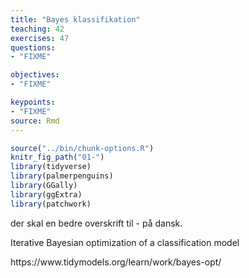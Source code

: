 ```yaml
---
title: "Bayes klassifikation"
teaching: 42
exercises: 47
questions: 
- "FIXME"

objectives:
- "FIXME"

keypoints:
- "FIXME"
source: Rmd
---
```


```r
source("../bin/chunk-options.R")
knitr_fig_path("01-")
library(tidyverse)
library(palmerpenguins)
library(GGally)
library(ggExtra)
library(patchwork)
```


der skal en bedre overskrift til - på dansk.


Iterative Bayesian optimization of a classification model

https://www.tidymodels.org/learn/work/bayes-opt/